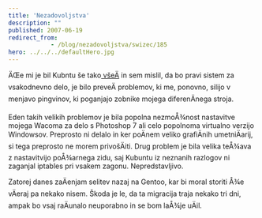 ```yaml
---
title: 'Nezadovoljstva'
description: ""
published: 2007-06-19
redirect_from: 
            - /blog/nezadovoljstva/swizec/185
hero: ../../../defaultHero.jpg
---
```

ÄŒe mi je bil Kubntu še tako[ všeÄ](http://swizec.com/index.php/mode=news/id=238) in sem mislil, da bo pravi sistem za vsakodnevno delo, je bilo preveÄ problemov, ki me, ponovno, silijo v menjavo pingvinov, ki poganjajo zobnike mojega diferenÄnega stroja.

Eden takih velikih problemov je bila popolna nezmoÅ¾nost nastavitve mojega Wacoma za delo s Photoshop 7 ali celo popolnoma virtualno verzijo Windowsov. Preprosto ni delalo in ker poÄnem veliko grafiÄnih umetniÄarij, si tega preprosto ne morem privošÄiti. Drug problem je bila velika teÅ¾ava z nastavitvijo poÅ¾arnega zidu, saj Kubuntu iz neznanih razlogov ni zaganjal iptables pri vsakem zagonu. Nepredstavljivo.

Zatorej danes zaÄenjam selitev nazaj na Gentoo, kar bi moral storiti Å¾e vÄeraj pa nekako nisem. Škoda je le, da ta migracija traja nekako tri dni, ampak bo vsaj raÄunalo neuporabno in se bom laÅ¾je uÄil.